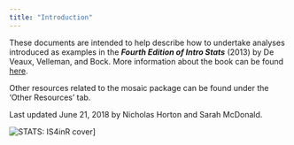 ```yaml
---
title: "Introduction"
---
```


These documents are intended to help describe how to undertake analyses introduced 
as examples in the **_Fourth Edition of Intro Stats_** (2013) by De Veaux, Velleman, and Bock.
More information about the book can be found [here](http://wps.aw.com/aw_deveaux_stats_series).  

Other resources related to the mosaic package can be found under the 'Other Resources' tab. 

Last updated June 21, 2018 by Nicholas Horton and Sarah McDonald.

![STATS: IS4inR cover](IS4inR.jpg)]
